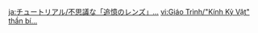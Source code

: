 {{Tutorial
|title    = Mysterious Memento Lens
|subtitle = Exploration Knowledge
|type     = Adventure
|icon     = Icon Tutorial Combat.png
|about    = Memento Lens
|image1   = Tutorial Adventure Mysterious Memento Lens.png
|text1    = The unique {{Color|help|gadget}} known as the Memento Lens can be used to observe the surrounding world.<br>Observe this {{Color|help|Earth Kitsune Statue}} through it and something miraculous might happen.
|sort     = 6107
}}
<noinclude>
<!-- interwikis -->
[[ja:チュートリアル/不思議な「追憶のレンズ」…]]
[[vi:Giáo Trình/"Kính Kỷ Vật" thần bí...]]
</noinclude>